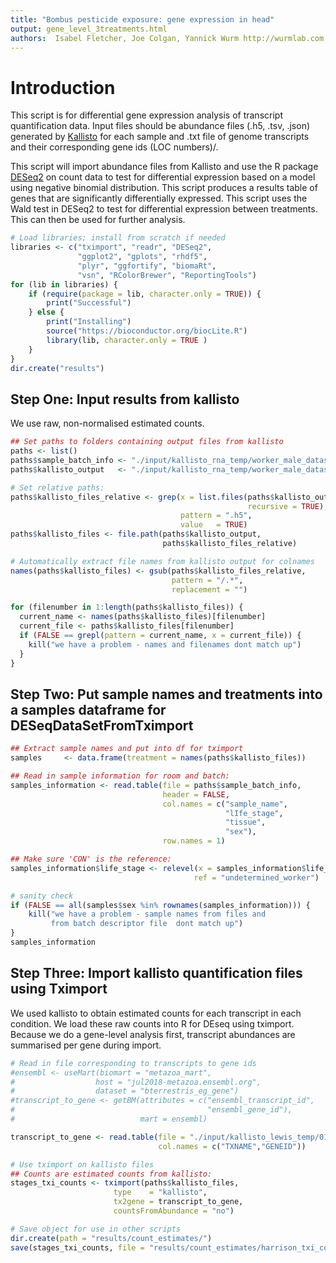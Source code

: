 ```yaml
--- 
title: "Bombus pesticide exposure: gene expression in head"
output: gene_level_3treatments.html
authors:  Isabel Fletcher, Joe Colgan, Yannick Wurm http://wurmlab.com
--- 
```


# Introduction
This script is for differential gene expression analysis of transcript quantification data.
Input files should be abundance files (.h5, .tsv, .json) generated by [Kallisto](https://pachterlab.github.io/kallisto/manual) 
for each sample and .txt file of genome transcripts 
and their corresponding gene ids (LOC numbers)/.

This script will import abundance files from Kallisto and use the R package [DESeq2](http://bioconductor.org/packages/release/bioc/html/DESeq.html) on count data to test for 
differential expression based on a model using negative binomial distribution.
This script produces a results table of genes that are significantly differentially expressed. 
This script uses the Wald test in DESeq2 to test for differential expression between treatments.
This can then be used for further analysis. 


```r
# Load libraries; install from scratch if needed
libraries <- c("tximport", "readr", "DESeq2",
               "ggplot2", "gplots", "rhdf5",
               "plyr", "ggfortify", "biomaRt",
               "vsn", "RColorBrewer", "ReportingTools")
for (lib in libraries) {
    if (require(package = lib, character.only = TRUE)) {
        print("Successful")
    } else {
        print("Installing")
        source("https://bioconductor.org/biocLite.R")
        library(lib, character.only = TRUE )
    }
}
dir.create("results")
```


## Step One: Input results from kallisto

We use raw, non-normalised estimated counts.
```r
## Set paths to folders containing output files from kallisto
paths <- list()
paths$sample_batch_info <- "./input/kallisto_rna_temp/worker_male_datasets/sample_information.txt"
paths$kallisto_output   <- "./input/kallisto_rna_temp/worker_male_datasets/"

# Set relative paths:
paths$kallisto_files_relative <- grep(x = list.files(paths$kallisto_output,
                                                     recursive = TRUE),
                                      pattern = ".h5",
                                      value   = TRUE)
paths$kallisto_files <- file.path(paths$kallisto_output,
                                  paths$kallisto_files_relative)

# Automatically extract file names from kallisto output for colnames
names(paths$kallisto_files) <- gsub(paths$kallisto_files_relative,
                                    pattern = "/.*",
                                    replacement = "")

for (filenumber in 1:length(paths$kallisto_files)) {
  current_name <- names(paths$kallisto_files)[filenumber]
  current_file <- paths$kallisto_files[filenumber]
  if (FALSE == grepl(pattern = current_name, x = current_file)) {
    kill("we have a problem - names and filenames dont match up")
  }
}
```


## Step Two: Put sample names and treatments into a samples dataframe for DESeqDataSetFromTximport

```r
## Extract sample names and put into df for tximport
samples     <- data.frame(treatment = names(paths$kallisto_files))

## Read in sample information for room and batch:
samples_information <- read.table(file = paths$sample_batch_info,
                                  header = FALSE,
                                  col.names = c("sample_name",
                                                "lIfe_stage",
                                                "tissue",
                                                "sex"),
                                  row.names = 1)

## Make sure 'CON' is the reference:
samples_information$life_stage <- relevel(x = samples_information$life_stage,
                                         ref = "undetermined_worker")

# sanity check
if (FALSE == all(samples$sex %in% rownames(samples_information))) {
    kill("we have a problem - sample names from files and
         from batch descriptor file  dont match up")
}
samples_information
```

## Step Three: Import kallisto quantification files using Tximport

We used kallisto to obtain estimated counts for each transcript in each condition. 
We load these raw counts into R for DEseq using tximport. 
Because we do a gene-level analysis first, transcript abundances are summarised per gene during import.

```r
# Read in file corresponding to transcripts to gene ids
#ensembl <- useMart(biomart = "metazoa_mart",
#                  host = "jul2018-metazoa.ensembl.org",
#                  dataset = "bterrestris_eg_gene")
#transcript_to_gene <- getBM(attributes = c("ensembl_transcript_id",
#                                           "ensembl_gene_id"),
#                            mart = ensembl)

transcript_to_gene <- read.table(file = "./input/kallisto_lewis_temp/01_quantified/rna_and_corresponding_gene_ids.txt",
                                 col.names = c("TXNAME","GENEID"))

# Use tximport on kallisto files 
## Counts are estimated counts from kallisto:
stages_txi_counts <- tximport(paths$kallisto_files,
                       type    = "kallisto",
                       tx2gene = transcript_to_gene,
                       countsFromAbundance = "no")

# Save object for use in other scripts
dir.create(path = "results/count_estimates/")
save(stages_txi_counts, file = "results/count_estimates/harrison_txi_count_estimates.Rdata")
```
